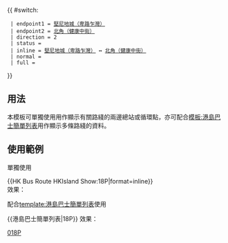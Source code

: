 {{ #switch: {{{format|}}}
  | endpoint1 = [[堅尼地城（卑路乍灣）巴士總站|堅尼地城（卑路乍灣）]]
  | endpoint2 = [[北角（健康中街）巴士總站|北角（健康中街）]]
  | direction = 2
  | status = {{HK Bus Status|M}}
  | inline = [[堅尼地城（卑路乍灣）巴士總站|堅尼地城（卑路乍灣）]] ↔ [[北角（健康中街）巴士總站|北角（健康中街）]]
  | normal =
  | full =
}}<noinclude>
==用法==
本模板可單獨使用用作顯示有關路綫的兩邊總站或循環點，亦可配合[[模板:港島巴士簡單列表]]用作顯示多條路綫的資料。

==使用範例==
;單獨使用
<nowiki>{{HK Bus Route HKIsland Show:18P|format=inline}}</nowiki><br>
效果：{{HK Bus Route HKIsland  Show:18P|format=inline}}

;配合[[template:港島巴士簡單列表]]使用
<nowiki>{{港島巴士簡單列表|18P}}</nowiki>
效果：{{港島巴士簡單列表|18P}}
[[Category:新巴路線模板|018P]]</noinclude>